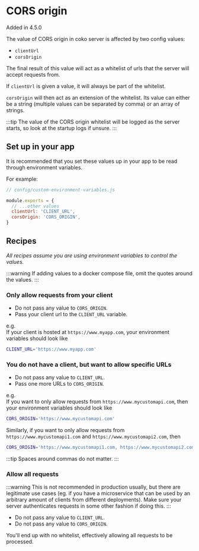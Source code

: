 
# CORS origin

<Tag>Added in 4.5.0</Tag>

The value of CORS origin in coko server is affected by two config values:
* `clientUrl`
* `corsOrigin`

The final result of this value will act as a whitelist of urls that the server
will accept requests from.

If `clientUrl` is given a value, it will always be part of the whitelist.

`corsOrigin` will then act as an extension of the whitelist. Its value can either
be a string (multiple values can be separated by comma) or an array of strings.

:::tip
The value of the CORS origin whitelist will be logged as the server starts, so 
look at the startup logs if unsure.
:::

## Set up in your app

It is recommended that you set these values up in your app to be read through
environment variables.

For example:
```js
// config/custom-environment-variables.js

module.exports = {
  // ...other values
  clientUrl: 'CLIENT_URL',
  corsOrigin: 'CORS_ORIGIN',
}
```

## Recipes

_All recipes assume you are using environment variables to control the values._

:::warning
If adding values to a docker compose file, omit the quotes around the values.
:::

### Only allow requests from your client

* Do not pass any value to `CORS_ORIGIN`.  
* Pass your client url to the `CLIENT_URL` variable.

e.g.  
If your client is hosted at `https://www.myapp.com`, your environment
variables should look like

```bash
CLIENT_URL='https://www.myapp.com'
```

### You do not have a client, but want to allow specific URLs

* Do not pass any value to `CLIENT_URL`.  
* Pass one more URLs to `CORS_ORIGIN`.

e.g.  
If you want to only allow requests from `https://www.mycustomapi.com`, then
your environment variables should look like

```bash
CORS_ORIGIN='https://www.mycustomapi.com'
```

Similarly, if you want to only allow requests from `https://www.mycustomapi1.com`
and `https://www.mycustomapi2.com`, then

```bash
CORS_ORIGIN='https://www.mycustomapi1.com, https://www.mycustomapi2.com'
```

:::tip
Spaces around commas do not matter.
:::

### Allow all requests

:::warning
This is not recommended in production usually, but there are legitimate use 
cases (eg. if you have a microservice that can be used by an arbitrary amount
of clients from different deployments). Make sure your server authenticates
requests in some other fashion if doing this.
:::

* Do not pass any value to `CLIENT_URL`.  
* Do not pass any value to `CORS_ORIGIN`.  

You'll end up with no whitelist, effectively allowing all requests to be processed.

